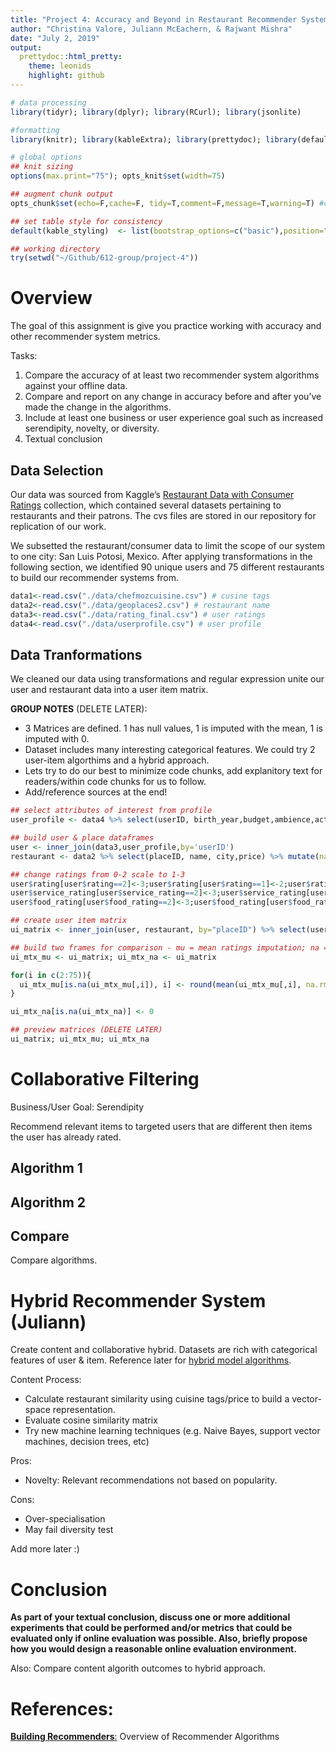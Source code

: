 ```yaml
---
title: "Project 4: Accuracy and Beyond in Restaurant Recommender Systems"
author: "Christina Valore, Juliann McEachern, & Rajwant Mishra"
date: "July 2, 2019"
output:
  prettydoc::html_pretty:
    theme: leonids 
    highlight: github
---
```


```r
# data processing
library(tidyr); library(dplyr); library(RCurl); library(jsonlite)

#formatting
library(knitr); library(kableExtra); library(prettydoc); library(default)

# global options
## knit sizing
options(max.print="75"); opts_knit$set(width=75) 

## augment chunk output
opts_chunk$set(echo=F,cache=F, tidy=T,comment=F,message=T,warning=T) #change message/warning to F upon completion

## set table style for consistency
default(kable_styling)  <- list(bootstrap_options=c("basic"),position="center",full_width=T, font_size=10)

## working directory
try(setwd("~/Github/612-group/project-4"))
```


# Overview

The goal of this assignment is give you practice working with accuracy and other recommender system metrics. 

Tasks:

1. Compare the accuracy of at least two recommender system algorithms against your offline data. 
2. Compare and report on any change in accuracy before and after you've made the change in the algorithms. 
3. Include at least one business or user experience goal such as increased serendipity, novelty, or diversity. 
4. Textual conclusion

## Data Selection

Our data was sourced from Kaggle's [Restaurant Data with Consumer Ratings](https://www.kaggle.com/uciml/restaurant-data-with-consumer-ratings) collection, which contained several datasets pertaining to restaurants and their patrons. The cvs files are stored in our repository for replication of our work.

We subsetted the restaurant/consumer data to limit the scope of our system to one city: San Luis Potosi, Mexico. After applying transformations in the following section, we identified 90 unique users and 75 different restaurants to build our recommender systems from. 

```r
data1<-read.csv("./data/chefmozcuisine.csv") # cusine tags
data2<-read.csv("./data/geoplaces2.csv") # restaurant name
data3<-read.csv("./data/rating_final.csv") # user ratings
data4<-read.csv("./data/userprofile.csv") # user profile
```

## Data Tranformations

We cleaned our data using transformations and regular expression unite our user and restaurant data into a user item matrix. 

**GROUP NOTES** (DELETE LATER):

*  3 Matrices are defined. 1 has null values, 1 is imputed with the mean, 1 is imputed with 0. 
*  Dataset includes many interesting categorical features. We could try 2 user-item algorthims and a hybrid approach.
*  Lets try to do our best to minimize code chunks, add explanitory text for readers/within code chunks for us to follow.
*  Add/reference sources at the end! 

```r
## select attributes of interest from profile
user_profile <- data4 %>% select(userID, birth_year,budget,ambience,activity,weight)

## build user & place dataframes
user <- inner_join(data3,user_profile,by='userID') 
restaurant <- data2 %>% select(placeID, name, city,price) %>% mutate(name=tolower(gsub("[\u00ef\u00bf\u00bd\'_']", " ", name))) %>% mutate(city=tolower(city))%>%filter(grepl("slp|san|s\\.l\\.p",city)) %>% select(-city) 

## change ratings from 0-2 scale to 1-3
user$rating[user$rating==2]<-3;user$rating[user$rating==1]<-2;user$rating[user$rating==0]<-1
user$service_rating[user$service_rating==2]<-3;user$service_rating[user$service_rating==1]<-2;user$service_rating[user$service_rating==0]<-1
user$food_rating[user$food_rating==2]<-3;user$food_rating[user$food_rating==1]<-2;user$food_rating[user$food_rating==0]<-1;

## create user item matrix
ui_matrix <- inner_join(user, restaurant, by="placeID") %>% select(userID, placeID, rating) %>% spread(placeID, rating)

## build two frames for comparison - mu = mean ratings imputation; na = imputed with 0 
ui_mtx_mu <- ui_matrix; ui_mtx_na <- ui_matrix 

for(i in c(2:75)){
  ui_mtx_mu[is.na(ui_mtx_mu[,i]), i] <- round(mean(ui_mtx_mu[,i], na.rm = TRUE))
}

ui_mtx_na[is.na(ui_mtx_na)] <- 0

## preview matrices (DELETE LATER)
ui_matrix; ui_mtx_mu; ui_mtx_na

```


# Collaborative Filtering 

Business/User Goal: Serendipity

Recommend relevant items to targeted users that are different then items the user has already rated. 

## Algorithm 1
 

## Algorithm 2


## Compare 
Compare algorithms.

# Hybrid Recommender System (Juliann)

Create content and collaborative hybrid. Datasets are rich with categorical features of user & item. Reference later for [hybrid model algorithms](https://medium.com/@alfonsollanes/how-do-you-measure-and-evaluate-the-quality-of-recommendation-engines-2e91db5952af). 


Content Process: 

*  Calculate restaurant similarity using cuisine tags/price to build a vector-space representation.
*  Evaluate cosine similarity matrix 
*  Try new machine learning techniques (e.g. Naive Bayes, support vector machines, decision trees, etc) 

Pros:

*  Novelty: Relevant recommendations not based on popularity.

Cons:

*  Over-specialisation
*  May fail diversity test 

Add more later :)

# Conclusion

**As part of your textual conclusion, discuss one or more additional experiments that could be performed and/or metrics that could be evaluated only if online evaluation was possible. Also, briefly propose how you would design a reasonable online evaluation environment.**


Also: Compare content algorith outcomes to hybrid approach. 

# References:

[**Building Recommenders**:](https://buildingrecommenders.wordpress.com/2015/11/19/overview-of-recommender-algorithms-part-3/) Overview of Recommender Algorithms
